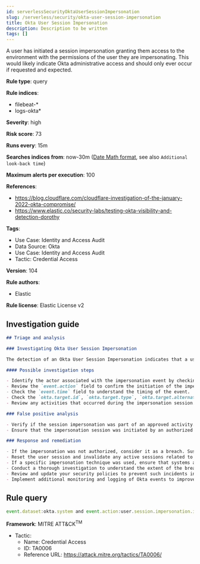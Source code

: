 ```yaml
---
id: serverlessSecurityOktaUserSessionImpersonation
slug: /serverless/security/okta-user-session-impersonation
title: Okta User Session Impersonation
description: Description to be written
tags: []
---
```


<div id="okta-user-session-impersonation"></div>

A user has initiated a session impersonation granting them access to the environment with the permissions of the user they are impersonating. This would likely indicate Okta administrative access and should only ever occur if requested and expected.

**Rule type**: query

**Rule indices**: 

* filebeat-*
* logs-okta*

**Severity**: high

**Risk score**: 73

**Runs every**: 15m

**Searches indices from**: now-30m ([Date Math format](((ref))/common-options.html#date-math), see also <DocLink id="serverlessSecurityRulesUiCreate" section="set-the-rules-schedule">`Additional look-back time`</DocLink>)

**Maximum alerts per execution**: 100

**References**: 

* https://blog.cloudflare.com/cloudflare-investigation-of-the-january-2022-okta-compromise/
* https://www.elastic.co/security-labs/testing-okta-visibility-and-detection-dorothy

**Tags**: 

* Use Case: Identity and Access Audit
* Data Source: Okta
* Use Case: Identity and Access Audit
* Tactic: Credential Access

**Version**: 104

**Rule authors**: 

* Elastic

**Rule license**: Elastic License v2

## Investigation guide

```markdown
## Triage and analysis

### Investigating Okta User Session Impersonation

The detection of an Okta User Session Impersonation indicates that a user has initiated a session impersonation which grants them access with the permissions of the user they are impersonating. This type of activity typically indicates Okta administrative access and should only ever occur if requested and expected.

#### Possible investigation steps

- Identify the actor associated with the impersonation event by checking the `okta.actor.id`, `okta.actor.type`, `okta.actor.alternate_id`, or `okta.actor.display_name` fields.
- Review the `event.action` field to confirm the initiation of the impersonation event.
- Check the `event.time` field to understand the timing of the event.
- Check the `okta.target.id`, `okta.target.type`, `okta.target.alternate_id`, or `okta.target.display_name` to identify the user who was impersonated.
- Review any activities that occurred during the impersonation session. Look for any activities related to the impersonated user's account during and after the impersonation event.

### False positive analysis

- Verify if the session impersonation was part of an approved activity. Check if it was associated with any documented administrative tasks or troubleshooting efforts.
- Ensure that the impersonation session was initiated by an authorized individual. You can check this by verifying the `okta.actor.id` or `okta.actor.display_name` against the list of approved administrators.

### Response and remediation

- If the impersonation was not authorized, consider it as a breach. Suspend the user account of the impersonator immediately.
- Reset the user session and invalidate any active sessions related to the impersonated user.
- If a specific impersonation technique was used, ensure that systems are patched or configured to prevent such techniques.
- Conduct a thorough investigation to understand the extent of the breach and the potential impact on the systems and data.
- Review and update your security policies to prevent such incidents in the future.
- Implement additional monitoring and logging of Okta events to improve visibility of user actions.
```

## Rule query

```js
event.dataset:okta.system and event.action:user.session.impersonation.initiate

```

**Framework**: MITRE ATT&CK<sup>TM</sup>

* Tactic:
    * Name: Credential Access
    * ID: TA0006
    * Reference URL: https://attack.mitre.org/tactics/TA0006/

